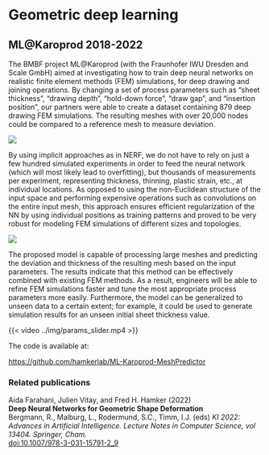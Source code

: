 # Geometric deep learning

## ML@Karoprod 2018-2022

The BMBF project ML@Karoprod (with the Fraunhofer IWU Dresden and Scale GmbH) aimed at investigating how to train deep neural networks on realistic finite element methods (FEM) simulations, for deep drawing and joining operations. By changing a set of process parameters such as "sheet thickness", "drawing depth", "hold-down force", "draw gap", and "insertion position", our partners were able to create a dataset containing 879 deep drawing FEM simulations. The resulting meshes with over 20,000 nodes could be compared to a reference mesh to measure deviation.

![](../img/mesh-karoprod.png)

By using implicit approaches as in NERF, we do not have to rely on just a few hundred simulated experiments in order to feed the neural network (which will most likely lead to overfitting), but thousands of measurements per experiment, representing thickness, thinning, plastic strain, etc., at individual locations. As opposed to using the non-Euclidean structure of the input space and performing expensive operations such as convolutions on the entire input mesh, this approach ensures efficient regularization of the NN by using individual positions as training patterns and proved to be very robust for modeling FEM simulations of different sizes and topologies.


![](../img/karoprod-prediction.png)

The proposed model is capable of processing large meshes and predicting the deviation and thickness of the resulting mesh based on the input parameters. The results indicate that this method can be effectively combined with existing FEM methods. As a result, engineers will be able to refine FEM simulations faster and tune the most appropriate process parameters more easily. Furthermore, the model can be generalized to unseen data to a certain extent; for example, it could be used to generate simulation results for an unseen initial sheet thickness value.

{{< video ../img/params_slider.mp4 >}}

The code is available at:

<https://github.com/hamkerlab/ML-Karoprod-MeshPredictor>

### Related publications

Aida Farahani, Julien Vitay, and Fred H. Hamker (2022)\
**Deep Neural Networks for Geometric Shape Deformation**\
Bergmann, R., Malburg, L., Rodermund, S.C., Timm, I.J. (eds) *KI 2022: Advances in Artificial Intelligence. Lecture Notes in Computer Science, vol 13404. Springer, Cham.* \
[doi:10.1007/978-3-031-15791-2_9](https:doi.org/10.1007/978-3-031-15791-2_9)